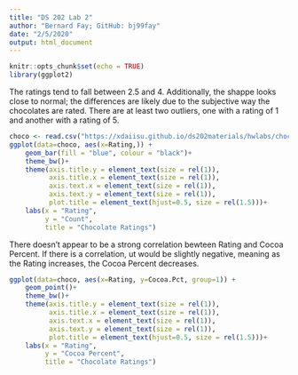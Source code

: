 ```yaml
---
title: "DS 202 Lab 2"
author: "Bernard Fay; GitHub: bj99fay"
date: "2/5/2020"
output: html_document
---
```


```r
knitr::opts_chunk$set(echo = TRUE)
library(ggplot2)
```

The ratings tend to fall between 2.5 and 4. Additionally, the shappe looks close to normal; the differences are likely due to the subjective way the chocolates are rated. There are at least two outliers, one with a rating of 1 and another with a rating of 5.

```r
choco <- read.csv("https://xdaiisu.github.io/ds202materials/hwlabs/choco.csv")
ggplot(data=choco, aes(x=Rating,)) + 
    geom_bar(fill = "blue", colour = "black")+
    theme_bw()+
    theme(axis.title.y = element_text(size = rel(1)),
          axis.title.x = element_text(size = rel(1)),
          axis.text.x = element_text(size = rel(1)),
          axis.text.y = element_text(size = rel(1)),
          plot.title = element_text(hjust=0.5, size = rel(1.5)))+
    labs(x = "Rating",
         y = "Count",
         title = "Chocolate Ratings")
```

There doesn't appear to be a strong correlation bewteen Rating and Cocoa Percent. If there is a correlation, ut would be slightly negative, meaning as the Rating increases, the Cocoa Percent decreases.

```r
ggplot(data=choco, aes(x=Rating, y=Cocoa.Pct, group=1)) + 
    geom_point()+
    theme_bw()+
    theme(axis.title.y = element_text(size = rel(1)),
          axis.title.x = element_text(size = rel(1)),
          axis.text.x = element_text(size = rel(1)),
          axis.text.y = element_text(size = rel(1)),
          plot.title = element_text(hjust=0.5, size = rel(1.5)))+
    labs(x = "Rating",
         y = "Cocoa Percent",
         title = "Chocolate Ratings")
```
